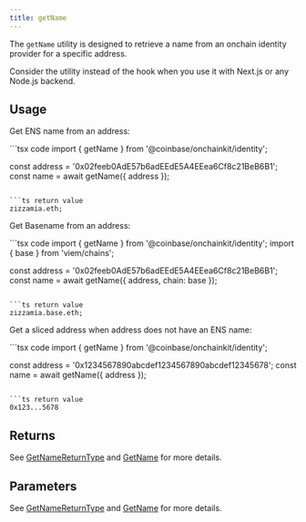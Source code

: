 ```yaml
---
title: getName
---
```



The `getName` utility is designed to retrieve a name from an onchain identity
provider for a specific address.

Consider the utility instead of the hook when you
use it with Next.js or any Node.js backend.

## Usage

Get ENS name from an address:

<CodeGroup>
```tsx code
import { getName } from '@coinbase/onchainkit/identity';

const address = '0x02feeb0AdE57b6adEEdE5A4EEea6Cf8c21BeB6B1';
const name = await getName({ address });
```

```ts return value
zizzamia.eth;
```
</CodeGroup>

Get Basename from an address:

<CodeGroup>
```tsx code
import { getName } from '@coinbase/onchainkit/identity';
import { base } from 'viem/chains';

const address = '0x02feeb0AdE57b6adEEdE5A4EEea6Cf8c21BeB6B1';
const name = await getName({ address, chain: base });
```

```ts return value
zizzamia.base.eth;
```
</CodeGroup>

Get a sliced address when address does not have an ENS name:

<CodeGroup>
```tsx code
import { getName } from '@coinbase/onchainkit/identity';

const address = '0x1234567890abcdef1234567890abcdef12345678';
const name = await getName({ address });
```

```ts return value
0x123...5678
```
</CodeGroup>

## Returns

See [GetNameReturnType](/onchainkit/identity/types#getnamereturntype) and [GetName](/onchainkit/identity/types#getname) for more details.

## Parameters

See [GetNameReturnType](/onchainkit/identity/types#getnamereturntype) and [GetName](/onchainkit/identity/types#getname) for more details.




<PolicyBanner />